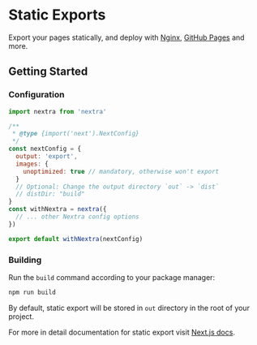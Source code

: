 
# Static Exports

Export your pages statically, and deploy with [Nginx](https://nginx.org),
[GitHub Pages](https://pages.github.com) and more.

## Getting Started

<Steps>

### Configuration

```js filename="next.config.mjs"
import nextra from 'nextra'

/**
 * @type {import('next').NextConfig}
 */
const nextConfig = {
  output: 'export',
  images: {
    unoptimized: true // mandatory, otherwise won't export
  }
  // Optional: Change the output directory `out` -> `dist`
  // distDir: "build"
}
const withNextra = nextra({
  // ... other Nextra config options
})

export default withNextra(nextConfig)
```

### Building

Run the `build` command according to your package manager:

```sh npm2yarn
npm run build
```

By default, static export will be stored in `out` directory in the root of your
project.

For more in detail documentation for static export visit
[Next.js docs](https://nextjs.org/docs/app/building-your-application/deploying/static-exports).

</Steps>
